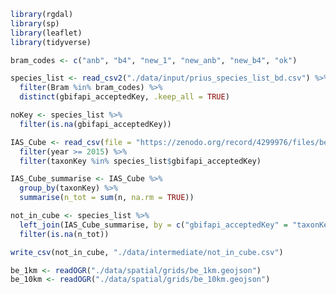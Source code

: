 ```r
library(rgdal)
library(sp)
library(leaflet)
library(tidyverse)
```

```r
bram_codes <- c("anb", "b4", "new_1", "new_anb", "new_b4", "ok")

species_list <- read_csv2("./data/input/prius_species_list_bd.csv") %>% 
  filter(Bram %in% bram_codes) %>% 
  distinct(gbifapi_acceptedKey, .keep_all = TRUE)

noKey <- species_list %>% 
  filter(is.na(gbifapi_acceptedKey))
```

```r
IAS_Cube <- read_csv(file = "https://zenodo.org/record/4299976/files/be_alientaxa_cube.csv?download=1") %>% 
  filter(year >= 2015) %>% 
  filter(taxonKey %in% species_list$gbifapi_acceptedKey)
```

```r
IAS_Cube_summarise <- IAS_Cube %>% 
  group_by(taxonKey) %>% 
  summarise(n_tot = sum(n, na.rm = TRUE))

not_in_cube <- species_list %>% 
  left_join(IAS_Cube_summarise, by = c("gbifapi_acceptedKey" = "taxonKey")) %>% 
  filter(is.na(n_tot))

write_csv(not_in_cube, "./data/intermediate/not_in_cube.csv")
```

```r
be_1km <- readOGR("./data/spatial/grids/be_1km.geojson")
be_10km <- readOGR("./data/spatial/grids/be_10km.geojson")
```

```r

```

